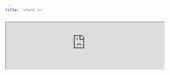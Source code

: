 ```yaml
---
title: '<Card />'
---
```


<Frame>
  <iframe
    height={240}
    width='100%'
    src="https://morph-data-components-storybook.netlify.app/iframe.html?args=&globals=&id=layout-components-card--card-story"
    style={{ background: "white" }}
  />
</Frame>

`<Card>` は、カード形式で情報のまとまりを表示するためのコンポーネントです。

```tsx
 <Card>
  <p>EC2</p>
  <h3
    style={{
      fontSize: "32px",
      fontWeight: "bold",
      margin: ".25rem 0",
    }}
  >
    $ 15.6 /mo{" "}
  </h3>
  <p>t2.micro, us-east-1</p>
</Card>
```